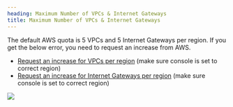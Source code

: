```yaml
---
heading: Maximum Number of VPCs & Internet Gateways
title: Maximum Number of VPCs & Internet Gateways
---
```




The default AWS quota is 5 VPCs and 5 Internet Gateways per region. If you get the below error, you need to request an increase from AWS.

- [Request an increase for VPCs per region](https://console.aws.amazon.com/servicequotas/home/services/vpc/quotas/L-F678F1CE) (make sure console is set to correct region)
- [Request an increase for Internet Gateways per region](https://console.aws.amazon.com/servicequotas/home/services/vpc/quotas/L-A4707A72) (make sure console is set to correct region)

<Image className="rounded-primary mx-auto w-full max-w-[600px] border" src={errorImg}/>
